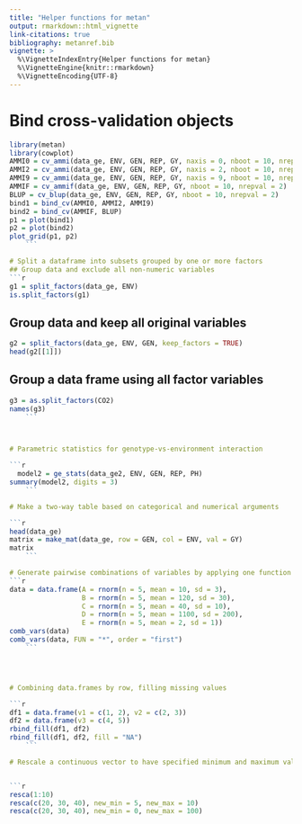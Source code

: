 ```yaml
---
title: "Helper functions for metan"
output: rmarkdown::html_vignette
link-citations: true
bibliography: metanref.bib 
vignette: >
  %\VignetteIndexEntry{Helper functions for metan}
  %\VignetteEngine{knitr::rmarkdown}
  %\VignetteEncoding{UTF-8}
---
```


# Bind cross-validation objects

```r
library(metan)
library(cowplot)
AMMI0 = cv_ammi(data_ge, ENV, GEN, REP, GY, naxis = 0, nboot = 10, nrepval = 2)
AMMI2 = cv_ammi(data_ge, ENV, GEN, REP, GY, naxis = 2, nboot = 10, nrepval = 2)
AMMI9 = cv_ammi(data_ge, ENV, GEN, REP, GY, naxis = 9, nboot = 10, nrepval = 2)
AMMIF = cv_ammif(data_ge, ENV, GEN, REP, GY, nboot = 10, nrepval = 2)
BLUP = cv_blup(data_ge, ENV, GEN, REP, GY, nboot = 10, nrepval = 2)
bind1 = bind_cv(AMMI0, AMMI2, AMMI9)
bind2 = bind_cv(AMMIF, BLUP)
p1 = plot(bind1)
p2 = plot(bind2)
plot_grid(p1, p2)
    ```

# Split a dataframe into subsets grouped by one or more factors
## Group data and exclude all non-numeric variables
```r
g1 = split_factors(data_ge, ENV)
is.split_factors(g1)

```


## Group data and keep all original variables
```r
g2 = split_factors(data_ge, ENV, GEN, keep_factors = TRUE)
head(g2[[1]])
```

## Group a data frame using all factor variables
```r
g3 = as.split_factors(CO2)
names(g3)
    ```



# Parametric statistics for genotype-vs-environment interaction

```r
  model2 = ge_stats(data_ge2, ENV, GEN, REP, PH)
summary(model2, digits = 3)
    ```

# Make a two-way table based on categorical and numerical arguments

```r
head(data_ge)
matrix = make_mat(data_ge, row = GEN, col = ENV, val = GY)
matrix
    ```

# Generate pairwise combinations of variables by applying one function to each pair
```r
data = data.frame(A = rnorm(n = 5, mean = 10, sd = 3),
                  B = rnorm(n = 5, mean = 120, sd = 30),
                  C = rnorm(n = 5, mean = 40, sd = 10),
                  D = rnorm(n = 5, mean = 1100, sd = 200),
                  E = rnorm(n = 5, mean = 2, sd = 1))
comb_vars(data)
comb_vars(data, FUN = "*", order = "first")
    ```




# Combining data.frames by row, filling missing values

```r
df1 = data.frame(v1 = c(1, 2), v2 = c(2, 3))
df2 = data.frame(v3 = c(4, 5))
rbind_fill(df1, df2)
rbind_fill(df1, df2, fill = "NA")
    ```

# Rescale a continuous vector to have specified minimum and maximum values


```r

resca(1:10)
resca(c(20, 30, 40), new_min = 5, new_max = 10)
resca(c(20, 30, 40), new_min = 0, new_max = 100)
```

